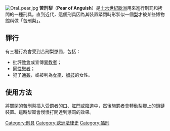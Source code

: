 [[File:Oral_pear.jpg|thumb]]
'''苦刑梨'''（'''Pear of Anguish'''）是[[十六世紀|十六世紀]][[歐洲|歐洲]]用來進行刑罰和拷問的一種刑具。直到近代，這個刑具因為其裝置緊閉時形狀似一個[[梨|梨]]才被某些博物館稱做「苦刑梨」。

== 罪行 ==
有三種行為會受到苦刑梨懲罰，包括：
*批評[[教會|教會]]或宣傳[[异教徒|異教者]]；
*[[同性戀者|同性戀者]]；
*犯了[[通姦|通姦]]，或被判為[[女巫|女巫]]、[[娼妓|娼妓]]的女性。

== 使用方法 ==
將關閉的苦刑梨插入受罰者的[[口|口]]、[[肛門|肛門]]或[[陰道|陰道]]中，然後施罰者會轉動梨瓣上的鎖鏈裝置。這時梨瓣會慢慢打開達到懲罰的效果。

{{Crime-stub}}
[[Category:刑具|Category:刑具]]
[[Category:欧洲法律史|Category:欧洲法律史]]
[[Category:酷刑|Category:酷刑]]